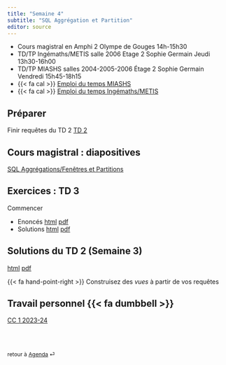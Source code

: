 ```yaml
---
title: "Semaine 4"
subtitle: "SQL Aggrégation et Partition"
editor: source
---
```


::: callout-important

-   Cours magistral en Amphi 2 Olympe de Gouges 14h-15h30
-   TD/TP Ingémaths/METIS salle 2006 Etage 2 Sophie Germain Jeudi 13h30-16h00
-   TD/TP MIASHS salles 2004-2005-2006 Étage 2 Sophie Germain Vendredi 15h45-18h15
-   {{< fa cal >}} [Emploi du temps MIASHS](https://edt.math.univ-paris-diderot.fr/#/parcours/miashs/l3)
-   {{< fa cal >}} [Emploi du temps Ingémaths/METIS](https://edt.math.univ-paris-diderot.fr/#/parcours/ingemath/l3)

:::

## Préparer

Finir requêtes du TD 2 [TD 2](/workshops/td2.html) 

## Cours magistral : diapositives

[SQL Aggrégations/Fenêtres et Partitions](/slides/SQL_3.html)

## Exercices : TD 3

Commencer 

- Enoncés [html](/workshops/td3.html)  [pdf](/workshops/td3.pdf)
- Solutions [html](/solutions/td3.html)  [pdf](/solutions/td3.pdf)

## Solutions du  TD 2  (Semaine 3)

[html](/solutions/td2.html)  [pdf](/solutions/td2.pdf)

{{< fa hand-point-right >}} Construisez des *vues* à partir de vos requêtes  

## Travail personnel  {{< fa dumbbell >}}

[CC 1 2023-24](/exams/cc1-2023-10-27.html)

<br><br>

::: {style="font-size: 0.875em;"}
retour à [Agenda](/slides-listings.qmd) ⏎
:::
